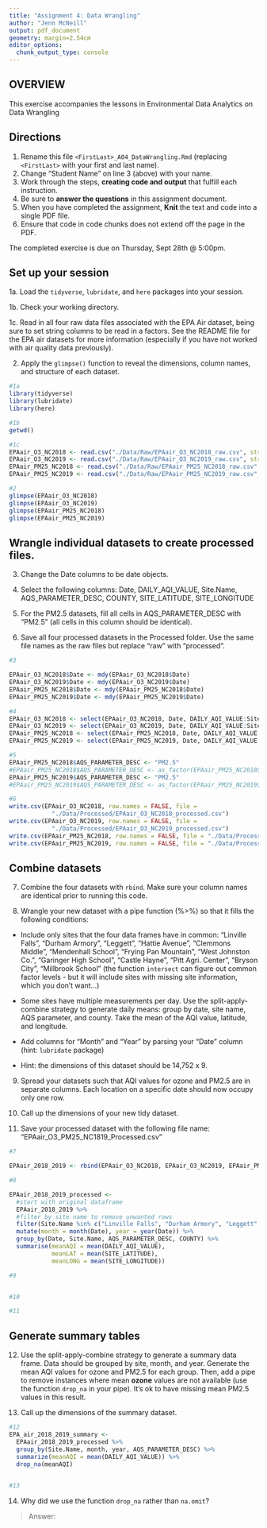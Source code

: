 ```yaml
---
title: "Assignment 4: Data Wrangling"
author: "Jenn McNeill"
output: pdf_document
geometry: margin=2.54cm
editor_options: 
  chunk_output_type: console
---
```


## OVERVIEW

This exercise accompanies the lessons in Environmental Data Analytics on Data Wrangling 

## Directions

1. Rename this file `<FirstLast>_A04_DataWrangling.Rmd` (replacing `<FirstLast>` with your first and last name).
2. Change "Student Name" on line 3 (above) with your name.
3. Work through the steps, **creating code and output** that fulfill each instruction.
4. Be sure to **answer the questions** in this assignment document.
5. When you have completed the assignment, **Knit** the text and code into a single PDF file.
6. Ensure that code in code chunks does not extend off the page in the PDF.

The completed exercise is due on Thursday, Sept 28th @ 5:00pm.

## Set up your session 

1a. Load the `tidyverse`,  `lubridate`, and `here` packages into your session.

1b. Check your working directory.

1c. Read in all four raw data files associated with the EPA Air dataset, being sure to set string columns to be read in a factors. See the README file for the EPA air datasets for more information (especially if you have not worked with air quality data previously). 

2. Apply the `glimpse()` function to reveal the dimensions, column names, and structure of each dataset. 

```r
#1a 
library(tidyverse)
library(lubridate)
library(here)

#1b 
getwd()

#1c 
EPAair_O3_NC2018 <- read.csv("./Data/Raw/EPAair_O3_NC2018_raw.csv", stringsAsFactors = TRUE)
EPAair_O3_NC2019 <- read.csv("./Data/Raw/EPAair_O3_NC2019_raw.csv", stringsAsFactors = TRUE)
EPAair_PM25_NC2018 <- read.csv("./Data/Raw/EPAair_PM25_NC2018_raw.csv", stringsAsFactors = TRUE)
EPAair_PM25_NC2019 <- read.csv("./Data/Raw/EPAair_PM25_NC2019_raw.csv", stringsAsFactors = TRUE)

#2 
glimpse(EPAair_O3_NC2018)
glimpse(EPAair_O3_NC2019)
glimpse(EPAair_PM25_NC2018)
glimpse(EPAair_PM25_NC2019)

```


## Wrangle individual datasets to create processed files.

3. Change the Date columns to be date objects.

4. Select the following columns: Date, DAILY_AQI_VALUE, Site.Name, AQS_PARAMETER_DESC, COUNTY, SITE_LATITUDE, SITE_LONGITUDE

5. For the PM2.5 datasets, fill all cells in AQS_PARAMETER_DESC with "PM2.5" (all cells in this column should be identical).

6. Save all four processed datasets in the Processed folder. Use the same file names as the raw files but replace "raw" with "processed".

```r
#3

EPAair_O3_NC2018$Date <- mdy(EPAair_O3_NC2018$Date)
EPAair_O3_NC2019$Date <- mdy(EPAair_O3_NC2019$Date)
EPAair_PM25_NC2018$Date <- mdy(EPAair_PM25_NC2018$Date)
EPAair_PM25_NC2019$Date <- mdy(EPAair_PM25_NC2019$Date)

#4
EPAair_O3_NC2018 <- select(EPAair_O3_NC2018, Date, DAILY_AQI_VALUE:Site.Name, AQS_PARAMETER_DESC, COUNTY:SITE_LONGITUDE)
EPAair_O3_NC2019 <- select(EPAair_O3_NC2019, Date, DAILY_AQI_VALUE:Site.Name, AQS_PARAMETER_DESC, COUNTY:SITE_LONGITUDE)
EPAair_PM25_NC2018 <- select(EPAair_PM25_NC2018, Date, DAILY_AQI_VALUE:Site.Name, AQS_PARAMETER_DESC, COUNTY:SITE_LONGITUDE)
EPAair_PM25_NC2019 <- select(EPAair_PM25_NC2019, Date, DAILY_AQI_VALUE:Site.Name, AQS_PARAMETER_DESC, COUNTY:SITE_LONGITUDE)

#5
EPAair_PM25_NC2018$AQS_PARAMETER_DESC <- "PM2.5"
#EPAair_PM25_NC2018$AQS_PARAMETER_DESC <- as_factor(EPAair_PM25_NC2018$AQS_PARAMETER_DESC)
EPAair_PM25_NC2019$AQS_PARAMETER_DESC <- "PM2.5"
#EPAair_PM25_NC2019$AQS_PARAMETER_DESC <- as_factor(EPAair_PM25_NC2019$AQS_PARAMETER_DESC)

#6
write.csv(EPAair_O3_NC2018, row.names = FALSE, file = 
            "./Data/Processed/EPAair_O3_NC2018_processed.csv")
write.csv(EPAair_O3_NC2019, row.names = FALSE, file = 
            "./Data/Processed/EPAair_O3_NC2019_processed.csv")
write.csv(EPAair_PM25_NC2018, row.names = FALSE, file = "./Data/Processed/EPAair_PM25_NC2018_processed.csv")
write.csv(EPAair_PM25_NC2019, row.names = FALSE, file = "./Data/Processed/EPAair_PM25_NC2019_processed.csv")
```


## Combine datasets

7. Combine the four datasets with `rbind`. Make sure your column names are identical prior to running this code.

8. Wrangle your new dataset with a pipe function (%>%) so that it fills the following conditions: 

  * Include only sites that the four data frames have in common: "Linville Falls", "Durham Armory", "Leggett", "Hattie Avenue", "Clemmons Middle", "Mendenhall School", "Frying Pan Mountain", "West Johnston Co.", "Garinger High School", "Castle Hayne", "Pitt Agri. Center", "Bryson City", "Millbrook School" (the function `intersect` can figure out common factor levels - but it will include sites with missing site information, which you don't want...) 

  * Some sites have multiple measurements per day. Use the split-apply-combine strategy to generate daily means: group by date, site name, AQS parameter, and county. Take the mean of the AQI value, latitude, and longitude.
  
  * Add columns for "Month" and "Year" by parsing your "Date" column (hint: `lubridate` package)
  
  * Hint: the dimensions of this dataset should be 14,752 x 9.

9. Spread your datasets such that AQI values for ozone and PM2.5 are in separate columns. Each location on a specific date should now occupy only one row.

10. Call up the dimensions of your new tidy dataset.

11. Save your processed dataset with the following file name: "EPAair_O3_PM25_NC1819_Processed.csv"

```r
#7 

EPAair_2018_2019 <- rbind(EPAair_O3_NC2018, EPAair_O3_NC2019, EPAair_PM25_NC2018, EPAair_PM25_NC2019)

#8 

EPAair_2018_2019_processed <- 
  #start with original dataframe
  EPAair_2018_2019 %>%
  #filter by site name to remove unwanted rows
  filter(Site.Name %in% c("Linville Falls", "Durham Armory", "Leggett", "Hattie Avenue", "Clemmons Middle", "Mendenhall School", "Frying Pan Mountain", "West Johnston Co.", "Garinger High School", "Castle Hayne", "Pitt Agri. Center", "Bryson City", "Millbrook School")) %>%
  mutate(month = month(Date), year = year(Date)) %>%
  group_by(Date, Site.Name, AQS_PARAMETER_DESC, COUNTY) %>%
  summarise(meanAQI = mean(DAILY_AQI_VALUE), 
            meanLAT = mean(SITE_LATITUDE), 
            meanLONG = mean(SITE_LONGITUDE))

#9


#10

#11

```


## Generate summary tables

12. Use the split-apply-combine strategy to generate a summary data frame. Data should be grouped by site, month, and year. Generate the mean AQI values for ozone and PM2.5 for each group. Then, add a pipe to remove instances where mean **ozone** values are not available (use the function `drop_na` in your pipe). It's ok to have missing mean PM2.5 values in this result. 

13. Call up the dimensions of the summary dataset.

```r

#12
EPA_air_2018_2019_summary <-
  EPAair_2018_2019_processed %>%
  group_by(Site.Name, month, year, AQS_PARAMETER_DESC) %>%
  summarize(meanAQI = mean(DAILY_AQI_VALUE)) %>%
  drop_na(meanAQI)
  

#13


```

14. Why did we use the function `drop_na` rather than `na.omit`?

> Answer: 
